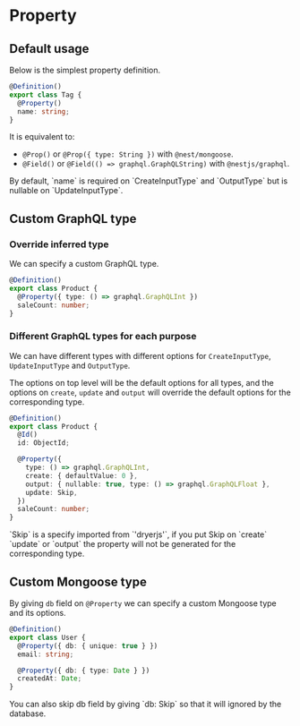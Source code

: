 
# Property

## Default usage

Below is the simplest property definition.

```ts copy
@Definition()
export class Tag {
  @Property()
  name: string;
}
```

It is equivalent to:

* `@Prop()` or `@Prop({ type: String })` with `@nest/mongoose`.
* `@Field()` or `@Field(() => graphql.GraphQLString)` with `@nestjs/graphql`.

<Callout>
By default, `name` is required on `CreateInputType` and `OutputType` but is nullable on `UpdateInputType`.
</Callout>

## Custom GraphQL type

### Override inferred type

We can specify a custom GraphQL type.

```ts copy
@Definition()
export class Product {
  @Property({ type: () => graphql.GraphQLInt })
  saleCount: number;
}
```

### Different GraphQL types for each purpose

We can have different types with different options for `CreateInputType`, `UpdateInputType` and `OutputType`.

The options on top level will be the default options for all types, and the options on `create`, `update` and `output` will override the default options for the corresponding type.

```ts copy
@Definition()
export class Product {
  @Id()
  id: ObjectId;

  @Property({
    type: () => graphql.GraphQLInt,
    create: { defaultValue: 0 },
    output: { nullable: true, type: () => graphql.GraphQLFloat },
    update: Skip,
  })
  saleCount: number;
}
```

<Callout>
`Skip` is a specify imported from `'dryerjs'`, if you put Skip on `create` `update` or `output` the property will not be generated for the corresponding type.
</Callout>

## Custom Mongoose type

By giving `db` field on `@Property` we can specify a custom Mongoose type and its options.

```ts copy
@Definition()
export class User {
  @Property({ db: { unique: true } })
  email: string;

  @Property({ db: { type: Date } })
  createdAt: Date;
}
```

<Callout>
You can also skip db field by giving `db: Skip` so that it will ignored by the database.
</Callout>
